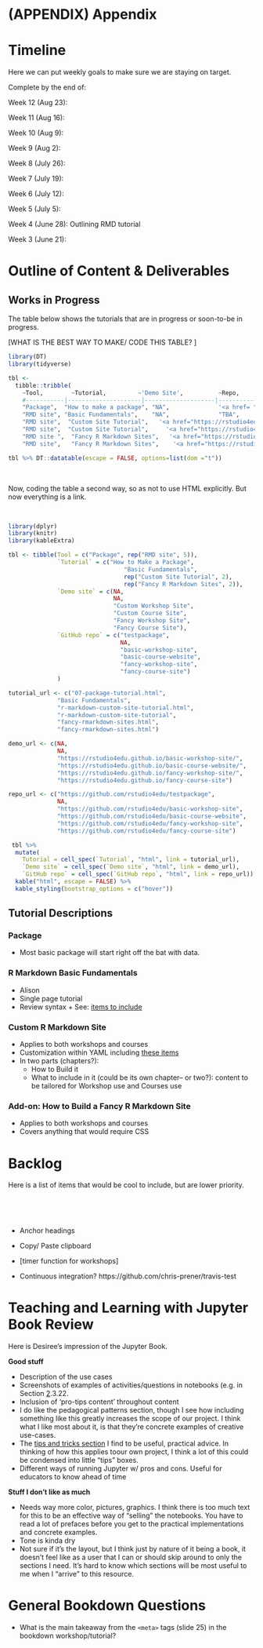 # (APPENDIX) Appendix {-}

# Timeline

Here we can put weekly goals to make sure we are staying on target. 

Complete by the end of:

Week 12 (Aug 23):

Week 11 (Aug 16):

Week 10 (Aug 9):

Week 9 (Aug 2):

Week 8 (July 26):

Week 7 (July 19):

Week 6 (July 12):

Week 5 (July 5):

Week 4 (June 28): Outlining RMD tutorial

Week 3 (June 21):

# Outline of Content & Deliverables

## Works in Progress

The table below shows the tutorials that are in progress or soon-to-be in progress.
  
  [WHAT IS THE BEST WAY TO MAKE/ CODE THIS TABLE? ]
  
```r
library(DT)
library(tidyverse)
```

```r
tbl <- 
  tibble::tribble(
    ~Tool,        ~Tutorial,         ~'Demo Site',          ~Repo,
    #-----------|---------------------|--------------------|-------------------------------------------------
    "Package",  "How to make a package", "NA",              '<a href= "https://github.com/rstudio4edu/testpackage">test package</a>',
    "RMD site", "Basic Fundamentals",    "NA",              "TBA", 
    "RMD site",  "Custom Site Tutorial",   '<a href="https://rstudio4edu.github.io/basic-workshop-site/">Custom Workshop site</a>', '<a href="https://rstudio4edu.github.io/basic-workshop-site/">basic-workshop-site</a>',
    "RMD site",  "Custom Site Tutorial",     '<a href="https://rstudio4edu.github.io/basic-course-website/"> Custom Course site</a>', '<a href="https://github.com/rstudio4edu/basic-course-website">basic-course-website</a>',
    "RMD site ",  "Fancy R Markdown Sites",   '<a href="https://rstudio4edu.github.io/fancy-workshop-site/">Fancy Workshop site</a>', '<a href="https://github.com/rstudio4edu/fancy-workshop-site" >fancy-workshop-site</a>',
    "RMD site",   "Fancy R Markdown Sites",    '<a href="https://rstudio4edu.github.io/fancy-course-site"> Fancy Course Site</a>',                    '<a href="https://github.com/rstudio4edu/fancy-course-site">fancy-course-site</a>')
```


```r
tbl %>% DT::datatable(escape = FALSE, options=list(dom ="t"))
```

<br>

Now, coding the table a second way, so as not to use HTML explicitly. But now everything is a link.

<br>


```r
library(dplyr)
library(knitr)
library(kableExtra)
```

```r
tbl <- tibble(Tool = c("Package", rep("RMD site", 5)),
              `Tutorial` = c("How to Make a Package",
                                 "Basic Fundamentals", 
                                 rep("Custom Site Tutorial", 2), 
                                 rep("Fancy R Markdown Sites", 2)),
              `Demo site` = c(NA,
                              NA,
                              "Custom Workshop Site",
                              "Custom Course Site",
                              "Fancy Workshop Site", 
                              "Fancy Course Site"),
              `GitHub repo` = c("testpackage",
                                NA,
                                "basic-workshop-site",
                                "basic-course-website",
                                "fancy-workshop-site",
                                "fancy-course-site")
              )

tutorial_url <- c("07-package-tutorial.html",
              "Basic Fundamentals", 
              "r-markdown-custom-site-tutorial.html",
              "r-markdown-custom-site-tutorial",
              "fancy-rmarkdown-sites.html",
              "fancy-rmarkdown-sites.html")

demo_url <- c(NA,
              NA, 
              "https://rstudio4edu.github.io/basic-workshop-site/",
              "https://rstudio4edu.github.io/basic-course-website/",
              "https://rstudio4edu.github.io/fancy-workshop-site/",
              "https://rstudio4edu.github.io/fancy-course-site")

repo_url <- c("https://github.com/rstudio4edu/testpackage",
              NA,
              "https://github.com/rstudio4edu/basic-workshop-site",
              "https://github.com/rstudio4edu/basic-course-website",
              "https://github.com/rstudio4edu/fancy-workshop-site",
              "https://github.com/rstudio4edu/fancy-course-site")

 tbl %>% 
  mutate(
    Tutorial = cell_spec(`Tutorial`, "html", link = tutorial_url),
    `Demo site` = cell_spec(`Demo site`, "html", link = demo_url),
    `GitHub repo` = cell_spec(`GitHub repo`, "html", link = repo_url)) %>%
  kable("html", escape = FALSE) %>%
  kable_styling(bootstrap_options = c("hover")) 


```

## Tutorial Descriptions

### Package

* Most basic package will start right off the bat with data. 

   
### R Markdown Basic Fundamentals

* Alison
* Single page tutorial
* Review syntax
      + See: [items to include](https://github.com/rstudio4edu/rmd-tutorial-workshop/issues/5)    
      
### Custom R Markdown Site
* Applies to both workshops and courses
* Customization within YAML including [these items](https://github.com/rstudio4edu/rmd-tutorial-workshop/issues/5)
* In two parts (chapters?): 
  + How to Build it 
  + What to include in it (could be its own chapter-- or two?): content to be tailored for Workshop use and Courses use
      
### Add-on: How to Build a Fancy R Markdown Site
  + Applies to both workshops and courses
  + Covers anything that would require CSS
     
    
# Backlog

Here is a list of items that would be cool to include, but are lower priority. 

<br>

<br>



* Anchor headings

* Copy/ Paste clipboard

* [timer function for workshops]

* Continuous integration? https://github.com/chris-prener/travis-test

# Teaching and Learning with Jupyter Book Review

Here is Desiree's impression of the Jupyter Book. 


__Good stuff__

* Description of the use cases
* Screenshots of examples of activities/questions in notebooks (e.g. in Section [2](https://jupyter4edu.github.io/jupyter-edu-book/why-we-use-jupyter-notebooks.html#why-do-we-use-jupyter).3.22.
* Inclusion of 'pro-tips content' throughout content
* I do like the pedagogical patterns section, though I see how including something like this greatly increases the scope of our project. I think what I like most about it, is that they're concrete examples of creative use-cases.
* The [tips and tricks section](https://jupyter4edu.github.io/jupyter-edu-book/jupyter.html#tips-and-tricks) I find to be useful, practical advice. In thinking of how this applies toour own project, I think a lot of this could be condensed into little "tips" boxes.
* Different ways of running Jupyter w/ pros and cons. Useful for educators to know ahead of time


__Stuff I don't like as much__

* Needs way more color, pictures, graphics. I think there is too much text for this to be an effective way of "selling" the notebooks. You have to read a lot of prefaces before you get to the practical implementations and concrete examples.
* Tone is kinda dry
* Not sure if it's the layout, but I think just by nature of it being a book, it doesn't feel like as a user that I can or should skip around to only the sections I need. It's hard to know which sections will be most useful to me when I "arrive" to this resource.

# General Bookdown Questions

* What is the main takeaway from the `<meta>` tags (slide 25) in the bookdown workshop/tutorial?
